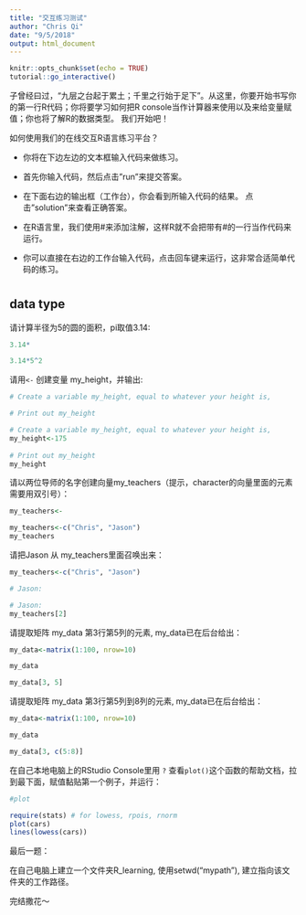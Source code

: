 ```yaml
---
title: "交互练习测试"
author: "Chris Qi"
date: "9/5/2018"
output: html_document
---
```


```r
knitr::opts_chunk$set(echo = TRUE)
tutorial::go_interactive()
```
子曾经曰过，“九层之台起于累土；千里之行始于足下”。从这里，你要开始书写你的第一行R代码；你将要学习如何把R console当作计算器来使用以及来给变量赋值；你也将了解R的数据类型。 我们开始吧！


如何使用我们的在线交互R语言练习平台？

* 你将在下边左边的文本框输入代码来做练习。

* 首先你输入代码，然后点击"run"来提交答案。

* 在下面右边的输出框（工作台），你会看到所输入代码的结果。
点击"solution"来查看正确答案。

* 在R语言里，我们使用#来添加注解，这样R就不会把带有#的一行当作代码来运行。

* 你可以直接在右边的工作台输入代码，点击回车键来运行，这非常合适简单代码的练习。

# {.tabset}

## data type

请计算半径为5的圆的面积，pi取值3.14:

```r
3.14*
```

```r
3.14*5^2
```

请用`<-` 创建变量 my_height，并输出:
```r
# Create a variable my_height, equal to whatever your height is,

# Print out my_height

```

```r
# Create a variable my_height, equal to whatever your height is,
my_height<-175
  
# Print out my_height
my_height
```

请以两位导师的名字创建向量my_teachers（提示，character的向量里面的元素需要用双引号）：
```r
my_teachers<-
```

```r
my_teachers<-c("Chris", "Jason")
my_teachers
```


请把Jason 从 my_teachers里面召唤出来：
```r
my_teachers<-c("Chris", "Jason")
```

```r
# Jason:

```

```r
# Jason:
my_teachers[2]

```


请提取矩阵 my_data 第3行第5列的元素, my_data已在后台给出：
```r
my_data<-matrix(1:100, nrow=10)
```

```r
my_data
```

```r
my_data[3, 5]
```


请提取矩阵 my_data 第3行第5列到8列的元素, my_data已在后台给出：
```r
my_data<-matrix(1:100, nrow=10)
```

```r
my_data
```

```r
my_data[3, c(5:8)]
```

在自己本地电脑上的RStudio Console里用 `?` 查看`plot()`这个函数的帮助文档，拉到最下面，赋值黏贴第一个例子，并运行：
```r
#plot
```

```r
require(stats) # for lowess, rpois, rnorm
plot(cars)
lines(lowess(cars))

```

最后一题：

在自己电脑上建立一个文件夹R_learning, 使用setwd("mypath"), 建立指向该文件夹的工作路径。

完结撒花～




